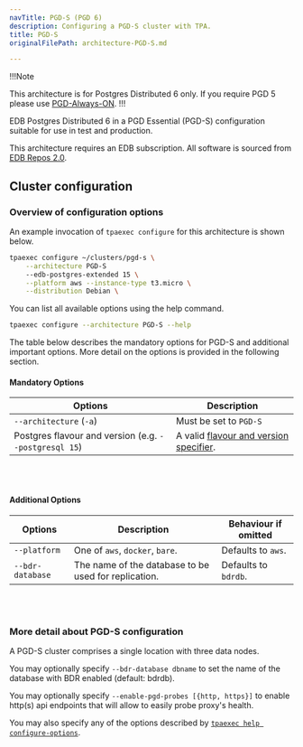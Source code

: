 ```yaml
---
navTitle: PGD-S (PGD 6)
description: Configuring a PGD-S cluster with TPA.
title: PGD-S
originalFilePath: architecture-PGD-S.md

---
```


!!!Note

This architecture is for Postgres Distributed 6 only.
If you require PGD 5 please use [PGD-Always-ON](architecture-PGD-Always-ON/).
!!!

EDB Postgres Distributed 6 in a PGD Essential (PGD-S) configuration
suitable for use in test and production.

This architecture requires an EDB subscription.
All software is sourced from [EDB Repos 2.0](reference/edb_repositories/).

## Cluster configuration

### Overview of configuration options

An example invocation of `tpaexec configure` for this architecture
is shown below.

```bash
tpaexec configure ~/clusters/pgd-s \
    --architecture PGD-S
    --edb-postgres-extended 15 \
    --platform aws --instance-type t3.micro \
    --distribution Debian \
```

You can list all available options using the help command.

```bash
tpaexec configure --architecture PGD-S --help
```

The table below describes the mandatory options for PGD-S
and additional important options.
More detail on the options is provided in the following section.

#### Mandatory Options

| Options                                               | Description                                                                               |
| ----------------------------------------------------- | ----------------------------------------------------------------------------------------- |
| `--architecture` (`-a`)                               | Must be set to `PGD-S`                                                                    |
| Postgres flavour and version (e.g. `--postgresql 15`) | A valid [flavour and version specifier](tpaexec-configure/#postgres-flavour-and-version). |

<br/><br/>

#### Additional Options

| Options          | Description                                          | Behaviour if omitted |
| ---------------- | ---------------------------------------------------- | -------------------- |
| `--platform`     | One of `aws`, `docker`, `bare`.                      | Defaults to `aws`.   |
| `--bdr-database` | The name of the database to be used for replication. | Defaults to `bdrdb`. |

<br/><br/>

### More detail about PGD-S configuration

A PGD-S cluster comprises a single location with three data nodes.

You may optionally specify `--bdr-database dbname` to set the name of
the database with BDR enabled (default: bdrdb).

You may optionally specify `--enable-pgd-probes [{http, https}]` to
enable http(s) api endpoints that will allow to easily probe proxy's health.

You may also specify any of the options described by
[`tpaexec help configure-options`](tpaexec-configure/).
